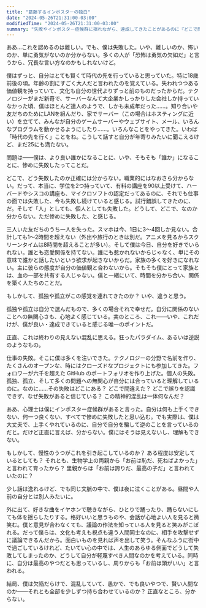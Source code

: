 ```yaml
---
title: "葛藤するインポスターの独白"
date: "2024-05-26T21:31:00-03:00"
modifiedTime: "2024-05-26T21:31:00-03:00"
summary: "失敗やインポスター症候群に揺れながら、達成してきたことがあるのに『どこで間違えたのか』を探している若い自分の心の声。"
---
```



ああ…これを認めるのは難しい。でも、僕は失敗した。いや、難しいのか、怖いのか、単に勇気がないのか分からない。多くの人が「恐怖は勇気の欠如だ」と言うから、冗長な言い方なのかもしれないけど。

僕はずっと、自分はとても賢くて時代の先を行っていると思っていた。特に18歳前後の頃。年齢の割にすごく大人だと言われたのを覚えている。失われつつある価値観を持っていて、文化も自分の世代よりずっと前のものだったからだ。テクノロジーがまだ新奇で、サーバーなんて大企業かしっかりした会社しか持っていなかった頃、僕はほとんど達人のようで、しかも未成年だった……。知り合いや友だちのためにLANを組んだり、家でサーバー（この場合はホスティングに近い）を立てて、みんなが自分のゲームサーバーやウェブサイト、メール、いろんなプログラムを動かせるようにしたり……。いろんなことをやってきた。いわば「時代の先を行く」ことをね。こうして話すと自分が年寄りみたいに聞こえるけど、まだ25にも満たない。

問題は——僕は、より良い誰かになることに、いや、そもそも「誰か」になることに、惨めに失敗したってことだ。

どこで、どう失敗したのか正確には分からない。職業的にはなおさら分からない。だって、本当に、学位を2つ持っていて、有料の講座を90以上受けて、ハーバードやシスコの講座も、マイクロソフトの認定だってあるのに、それでも仕事の面では失敗した、今も失敗し続けていると感じる。試行錯誤してきたのに、だ。そして「人」としても、個人としても失敗した。どうして、どこで、なのか分からない。ただ惨めに失敗した、と感じる。

三人いた友だちのうち一人を失った。スマホは今、1日に3〜4回しか見ない。合計しても1〜2時間を超えない（外出や旅行のときは別だ。アニメを見るからスクリーンタイムは8時間を超えることが多い）。そして僕は今日、自分を好きでいられない。誰とも恋愛関係を持てない。誰にも惹かれないからじゃなく、単にその意味で誰かと話したいという欲求が起きないからだ。家族の多くを好きになれない。主に彼らの態度が自分の価値観と合わないから。そもそも僕にとって家族とは、血の一部を共有する人じゃない。僕と一緒にいて、時間を分かち合い、関係を築く人たちのことだ。

もしかして、孤独や孤立がこの感覚を連れてきたのか？ いや、違うと思う。

孤独や孤立は自分で選んだもので、多くの場合それで幸せだ。自分に関係のないことへの無関心さも、心地よく感じている。実のところ、これ——いや、これだけが、僕が良い・達成できていると感じる唯一のポイントだ。

正直、これは終わりの見えない混乱に思える。狂ったパラダイム、あるいは逆説のようなもの。

仕事の失敗。そこに僕は多くを注いできた。テクノロジーの分野で名前を作り、たくさんのオープンな、時にはクローズドなプロジェクトにも参加してきた。フォロワーが六千を超えた GitHub のポートフォリオを作り上げた。個人の失敗。孤独、孤立、そして多くの問題への無関心が自分には合っていると理解しているのに。なのに……その失敗はどこにある？ どこで間違えた？ どこで誤りを認識できず、なぜ失敗があると信じている？ この精神的混乱は一体何なんだ？

ああ、心理士は僕にインポスター症候群があると言った。自分は何も上手くできない、何一つ良くない、すべてで惨めに失敗したと思い込む。でも実際は、僕は大丈夫で、上手くやれているのに、自分で自分を騙して逆のことを言っているのだと。だけど正直に言えば、分からない。僕にはそうは見えないし、理解もできない。

もしかして、慢性のうつがこれを引き起こしているのか？ ある程度は安定しているとしても？ それとも、生物学上の両親から「お前は恥だ、死ねばよかった」と言われて育ったから？ 里親からは「お前は誇りだ、最高の子だ」と言われていたのに？

少し話は逸れるけど、でも同じ文脈の中で、僕は夜に泣くことがある。昼間や人前の自分とは別人みたいに。

外に出て、好きな曲をイヤホンで聴きながら、ひとりで踊ったり、踊らないにしても体を揺らしたりする。格好いいと思うものや、会話が心地よい人を見ると微笑む。僕と意見が合わなくても、議論の作法を知っている人を見ると笑みがこぼれる。だって僕らは、文化も考えも視点も違う人間同士なのに、相手を攻撃せずに議論できるんだから。面白いものを見れば声を出して笑う。そんなふうに街中で過ごしているけれど、たいてい心の中では、人生のあらゆる側面でどうして失敗してしまったのか、どうして自分が軽蔑すべき人間なのかを考えている。同時に、自分は最高のやつだとも思っているし、周りからも「お前は頭がいい」と言われる。

結局、僕は欠陥だらけで、混乱していて、愚かで、でも良いやつで、賢い人間なのか——それとも全部を少しずつ持ち合わせているのか？ 正直なところ、分からない。
